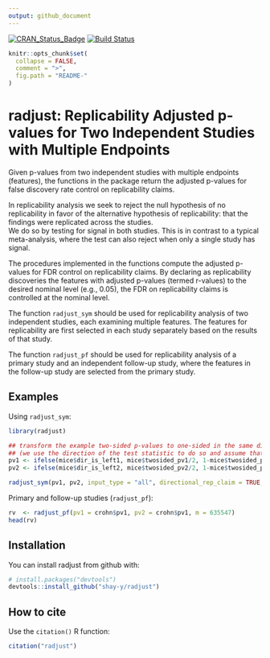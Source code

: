 ```yaml
---
output: github_document
---
```


[![CRAN_Status_Badge](http://www.r-pkg.org/badges/version/radjust)](https://cran.r-project.org/package=radjust)
[![Build Status](https://travis-ci.org/shay-y/radjust.svg?branch=master)](https://travis-ci.org/shay-y/radjust)

<!-- README.md is generated from README.Rmd. Please edit that file -->

```r
knitr::opts_chunk$set(
  collapse = FALSE,
  comment = ">",
  fig.path = "README-"
)
```

# radjust: Replicability Adjusted p-values for Two Independent Studies with Multiple Endpoints

Given p-values from two independent studies with multiple endpoints (features), the functions in the package return the adjusted p-values for false discovery rate control on replicability claims. 

In replicability analysis we seek to reject the null hypothesis of no replicability in favor of the alternative hypothesis of replicability: that the findings were replicated across the studies.  
We do so by testing for signal in both studies. This is in contrast to a typical meta-analysis, where the test can also reject when only a single study has signal. 

The procedures implemented in the functions compute the adjusted p-values for FDR control on replicability claims. By declaring as replicability discoveries the features with adjusted p-values (termed r-values) to the desired nominal level (e.g., 0.05), the FDR on replicability claims is controlled at the nominal level. 

The function `radjust_sym` should be used for replicability analysis of two independent studies, each examining multiple features. The features for replicability are first selected in each study separately based on the results of that study.

The function `radjust_pf` should be used for replicability analysis of a  primary study and an independent follow-up study, where the features in the follow-up study are selected from the primary study.

## Examples

Using `radjust_sym`:

```r

library(radjust)

## transform the example two-sided p-values to one-sided in the same direction (left):
## (we use the direction of the test statistic to do so and assume that it is continuous)
pv1 <- ifelse(mice$dir_is_left1, mice$twosided_pv1/2, 1-mice$twosided_pv1/2)
pv2 <- ifelse(mice$dir_is_left2, mice$twosided_pv2/2, 1-mice$twosided_pv2/2)

radjust_sym(pv1, pv2, input_type = "all", directional_rep_claim = TRUE, variant = "adaptive", alpha=0.025)
```

Primary and follow-up studies (`radjust_pf`):

```r
rv  <- radjust_pf(pv1 = crohn$pv1, pv2 = crohn$pv1, m = 635547)
head(rv)
```

## Installation

You can install radjust from github with:

```r
# install.packages("devtools")
devtools::install_github("shay-y/radjust")
```

## How to cite

Use the `citation()` R function:

```r
citation("radjust")
```






